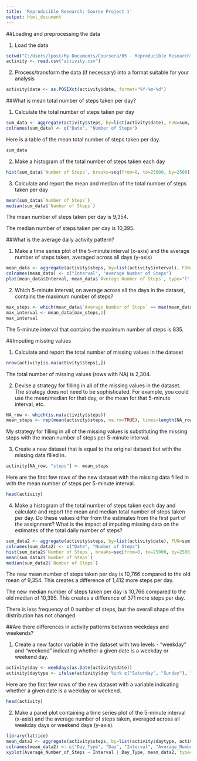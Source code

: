 ---
title: 'Reproducible Research: Course Project 1'
output: html_document
---

##Loading and preprocessing the data

1. Load the data 

```{r}
setwd("C:/Users/lpost/My Documents/Coursera/05 - Reproducible Research")
activity <- read.csv("activity.csv")
```

2. Process/transform the data (if necessary) into a format suitable for your analysis

```{r}
activity$date <- as.POSIXct(activity$date, format="%Y-%m-%d")
```

##What is mean total number of steps taken per day?

1. Calculate the total number of steps taken per day

```{r}
sum_data <- aggregate(activity$steps, by=list(activity$date), FUN=sum, na.rm=TRUE)
colnames(sum_data) <- c("Date", "Number of Steps")
```

Here is a table of the mean total number of steps taken per day.

```{r}
sum_data
```

2. Make a histogram of the total number of steps taken each day

```{r}
hist(sum_data$`Number of Steps`, breaks=seq(from=0, to=25000, by=2500), col="purple", xlab="Number of Steps", ylim = c(0,20), main = "Total Number of Steps Per Day")
```

3. Calculate and report the mean and median of the total number of steps taken per day

```{r}
mean(sum_data$`Number of Steps`)
median(sum_data$`Number of Steps`)
```

The mean number of steps taken per day is 9,354.

The median number of steps taken per day is 10,395.

##What is the average daily activity pattern?

1. Make a time series plot of the 5-minute interval (x-axis) and the average number of steps taken, averaged across all days (y-axis)

```{r}
mean_data <- aggregate(activity$steps, by=list(activity$interval), FUN=mean, na.rm=TRUE)
colnames(mean_data) <- c("Interval", "Average Number of Steps")
plot(mean_data$Interval, mean_data$`Average Number of Steps`, type="l", col="purple", lwd=2, xlab="Interval", ylab="Average Number of Steps", main="Average Number of Steps Per Interval")
```

2. Which 5-minute interval, on average across all the days in the dataset, contains the maximum number of steps?

```{r}
max_steps <- which(mean_data$`Average Number of Steps` == max(mean_data$`Average Number of Steps`))
max_interval <- mean_data[max_steps,1]
max_interval
```

The 5-minute interval that contains the maximum number of steps is 835.

##Imputing missing values

1. Calculate and report the total number of missing values in the dataset

```{r}
nrow(activity[is.na(activity$steps),])
```

The total number of missing values (rows with NA) is 2,304.

2. Devise a strategy for filling in all of the missing values in the dataset. The strategy does not need to be sophisticated. For example, you could use the mean/median for that day, or the mean for that 5-minute interval, etc.

```{r}
NA_row <- which(is.na(activity$steps))
mean_steps <- rep(mean(activity$steps, na.rm=TRUE), times=length(NA_row))
```

My strategy for filling in all of the missing values is substituting the missing steps with the mean number of steps per 5-minute interval.

3. Create a new dataset that is equal to the original dataset but with the missing data filled in.

```{r}
activity[NA_row, "steps"] <- mean_steps
```

Here are the first few rows of the new dataset with the missing data filled in with the mean number of steps per 5-minute interval.

```{r}
head(activity)
```

4. Make a histogram of the total number of steps taken each day and calculate and report the mean and median total number of steps taken per day. Do these values differ from the estimates from the first part of the assignment? What is the impact of imputing missing data on the estimates of the total daily number of steps?

```{r}
sum_data2 <- aggregate(activity$steps, by=list(activity$date), FUN=sum)
colnames(sum_data2) <- c("Date", "Number of Steps")
hist(sum_data2$`Number of Steps`, breaks=seq(from=0, to=25000, by=2500), col="purple", xlab="Number of Steps", ylim = c(0,30), main = "Total Number of Steps Per Day with NA Replaced by Mean")
mean(sum_data2$`Number of Steps`)
median(sum_data2$`Number of Steps`)
```

The new mean number of steps taken per day is 10,766 compared to the old mean of 9,354. This creates a difference of 1,412 more steps per day.

The new median number of steps taken per day is 10,766 compared to the old median of 10,395. This creates a difference of 371 more steps per day.

There is less frequency of 0 number of steps, but the overall shape of the distribution has not changed.

##Are there differences in activity patterns between weekdays and weekends?

1. Create a new factor variable in the dataset with two levels - "weekday" and "weekend" indicating whether a given date is a weekday or weekend day.

```{r}
activity$day <- weekdays(as.Date(activity$date))
activity$daytype <- ifelse(activity$day %in% c("Saturday", "Sunday"), "Weekend", "Weekday")
```

Here are the first few rows of the new dataset with a variable indicating whether a given date is a weekday or weekend.

```{r}
head(activity)
```

2. Make a panel plot containing a time series plot of the 5-minute interval (x-axis) and the average number of steps taken, averaged across all weekday days or weekend days (y-axis).

```{r}
library(lattice)
mean_data2 <- aggregate(activity$steps, by=list(activity$daytype, activity$day, activity$interval), mean)
colnames(mean_data2) <- c("Day_Type", "Day", "Interval", "Average_Number_of_Steps")
xyplot(Average_Number_of_Steps ~ Interval | Day_Type, mean_data2, type="l", lwd=1, xlab="Interval", ylab="Average Number of Steps", main="Average Number of Steps Per Interval by Day Type", layout=c(1,2))
```






